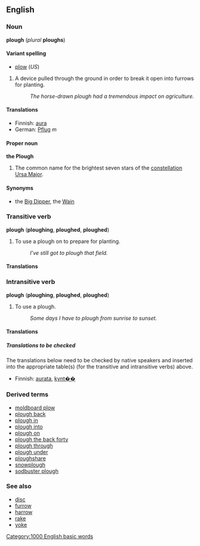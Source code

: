<!--If you edit this page, please also edit "plo2" so that these two pages remain in synch.-->
==English==
===Noun===
'''plough''' (''plural'' '''ploughs''')

====Variant spelling====
*[[plow]] (''US'')

# A device pulled through the ground in order to break it open into furrows for planting.
#:''The horse-drawn plough had a tremendous impact on agriculture.''

====Translations====
*Finnish: [[aura#Finnish|aura]]
*German: [[Pflug]] ''m''

====Proper noun====
'''the Plough'''

#The common name for the brightest seven stars of the [[constellation]] [[Ursa Major]].

====Synonyms====
*the [[Big Dipper]], the [[Wain]]

===Transitive verb===
'''plough''' ('''ploughing''', '''ploughed''', '''ploughed''')

#To use a plough on to prepare for planting.
#:''I've still got to plough that field.''

====Translations====

===Intransitive verb===
'''plough''' ('''ploughing''', '''ploughed''', '''ploughed''')
#To use a plough.
#:''Some days I have to plough from sunrise to sunset.''

====Translations====

=====Translations to be checked=====
<!--Remove this section once all of the translations below have been moved into the tables above.-->

The translations below need to be checked by native speakers and inserted into the appropriate table(s) (for the transitive and intransitive verbs) above.

*Finnish: [[aurata]], [[kynt��]]

===Derived terms===
*[[moldboard plow]]
*[[plough back]]
*[[plough in]]
*[[plough into]]
*[[plough on]]
*[[plough the back forty]]<!--used in British English?-->
*[[plough through]]
*[[plough under]]
*[[ploughshare]]
*[[snowplough]]
*[[sodbuster plough]]<!--used in British English?-->

===See also===
*[[disc]]
*[[furrow]]
*[[harrow]]
*[[rake]]
*[[yoke]]

<!--If you edit this page, please also edit "plow" so that these two pages remain in synch.-->
[[Category:1000 English basic words]]